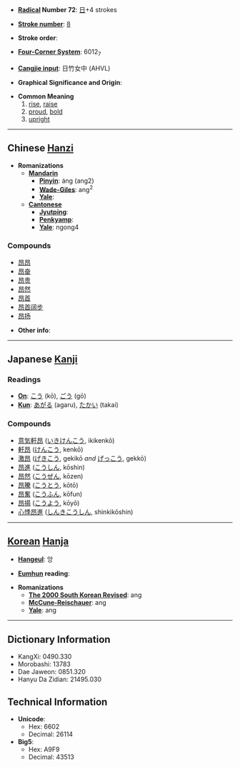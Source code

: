 * '''[[Wiktionary:Chinese radical index| Radical]] Number 72''': [[Wiktionary:Chinese radical index 日|日]]+4 strokes

* '''[[Wiktionary:Chinese total strokes index|Stroke number]]''': [[Wiktionary:Chinese total strokes index 8|8]]

* '''Stroke order''': 

* '''[[Wiktionary:Chinese four corner index|Four-Corner System]]''': 6012<sub>7</sub>

* '''[[Wiktionary:Chinese Cangjie index|Cangjie input]]''': 日竹女中 (AHVL)

* '''Graphical Significance and Origin''': 

* '''Common Meaning'''
*# [[rise]], [[raise]]
*# [[proud]], [[bold]]
*# [[upright]]


----

== Chinese [[Hanzi]] ==

* '''Romanizations'''
** '''[[Mandarin]]'''
*** '''[[Pinyin]]''': áng (ang2)
*** '''[[Wade-Giles]]''': ang<sup>2</sup>
*** '''[[Yale]]''': 
** '''[[Cantonese]]'''
*** '''[[Jyutping]]''':
*** '''[[Penkyamp]]''': 
*** '''[[Yale]]''': ngong4

===Compounds===
*[[昂昂]]
*[[昂奋]]
*[[昂贵]]
*[[昂然]]
*[[昂首]]
*[[昂首阔步]]
*[[昂扬]]

* '''Other info''': 

----

== Japanese [[Kanji]] ==

===Readings===
* '''[[On]]''': [[こう]] (kō), [[ごう]] (gō)
* '''[[Kun]]''': [[あがる]] (agaru), [[たかい]] (takai)

===Compounds===
*[[意気軒昂]] ([[いきけんこう]], ikikenkō)
*[[軒昂]] ([[けんこう]], kenkō)
*[[激昂]] ([[げきこう]], gekikō ''and'' [[げっこう]], gekkō)
*[[昂進]] ([[こうしん]], kōshin)
*[[昂然]] ([[こうぜん]], kōzen)
*[[昂騰]] ([[こうとう]], kōtō)
*[[昂奮]] ([[こうふん]], kōfun)
*[[昂揚]] ([[こうよう]], kōyō)
*[[心悸昂進]] ([[しんきこうしん]], shinkikōshin)

----

== [[Korean]] [[Hanja]] ==

* '''[[Hangeul]]''': 앙

* '''[[Eumhun]] reading''': 

* '''Romanizations'''
** '''[[The 2000 South Korean Revised Romanization|The 2000 South Korean Revised]]''': ang
** '''[[McCune-Reischauer]]''': ang
** '''[[Yale]]''': ang

----

== Dictionary Information ==

* KangXi: 0490.330
* Morobashi: 13783
* Dae Jaweon: 0851.320
* Hanyu Da Zidian: 21495.030

== Technical Information ==

* '''Unicode''':
** Hex: 6602
** Decimal: 26114
* '''Big5''':
** Hex: A9F9
** Decimal: 43513